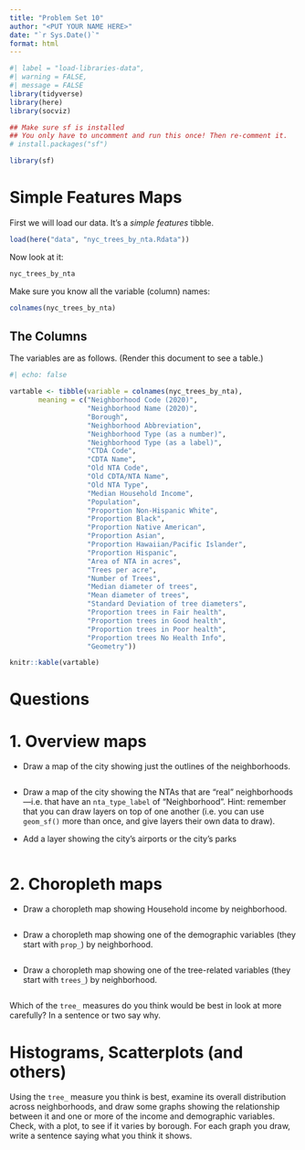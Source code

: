```yaml
---
title: "Problem Set 10"
author: "<PUT YOUR NAME HERE>"
date: "`r Sys.Date()`"
format: html
---
```


```r
#| label = "load-libraries-data",
#| warning = FALSE,
#| message = FALSE
library(tidyverse)
library(here)
library(socviz)

## Make sure sf is installed
## You only have to uncomment and run this once! Then re-comment it.
# install.packages("sf")

library(sf)
```

# Simple Features Maps

First we will load our data. It's a _simple features_ tibble. 

```r
load(here("data", "nyc_trees_by_nta.Rdata"))
```

Now look at it:

```r
nyc_trees_by_nta
```

Make sure you know all the variable (column) names:

```r
colnames(nyc_trees_by_nta)
```

## The Columns

The variables are as follows. (Render this document to see a table.)

```r
#| echo: false

vartable <- tibble(variable = colnames(nyc_trees_by_nta), 
       meaning = c("Neighborhood Code (2020)", 
                   "Neighborhood Name (2020)", 
                   "Borough", 
                   "Neighborhood Abbreviation",
                   "Neighborhood Type (as a number)", 
                   "Neighborhood Type (as a label)", 
                   "CTDA Code", 
                   "CDTA Name", 
                   "Old NTA Code", 
                   "Old CDTA/NTA Name", 
                   "Old NTA Type", 
                   "Median Household Income", 
                   "Population", 
                   "Proportion Non-Hispanic White", 
                   "Proportion Black", 
                   "Proportion Native American", 
                   "Proportion Asian", 
                   "Proportion Hawaiian/Pacific Islander", 
                   "Proportion Hispanic", 
                   "Area of NTA in acres", 
                   "Trees per acre", 
                   "Number of Trees", 
                   "Median diameter of trees", 
                   "Mean diameter of trees", 
                   "Standard Deviation of tree diameters",
                   "Proportion trees in Fair health", 
                   "Proportion trees in Good health", 
                   "Proportion trees in Poor health", 
                   "Proportion trees No Health Info", 
                   "Geometry"))

knitr::kable(vartable)
```


# Questions

# 1. Overview maps

- Draw a map of the city showing just the outlines of the neighborhoods.

```r

```

- Draw a map of the city showing the NTAs that are "real" neighborhoods---i.e. that have an `nta_type_label` of "Neighborhood". Hint: remember that you can draw layers on top of one another (i.e. you can use `geom_sf()` more than once, and give layers their own data to draw). 

- Add a layer showing the city's airports or the city's parks

```r

```


# 2. Choropleth maps

- Draw a choropleth map showing Household income by neighborhood.

```r

```

- Draw a choropleth map showing one of the demographic variables (they start with `prop_`)  by neighborhood.


```r

```

- Draw a choropleth map showing one of the tree-related variables (they start with `trees_`)  by neighborhood.

```r

```

Which of the `tree_` measures do you think would be best in look at more carefully? In a sentence or two say why. 

# Histograms, Scatterplots (and others)

Using the `tree_` measure you think is best, examine its overall distribution across neighborhoods, and draw some graphs showing the relationship between it and one or more of the income and demographic variables. Check, with a plot, to see if it varies by borough. For each graph you draw, write a sentence saying what you think it shows. 

```r

```






